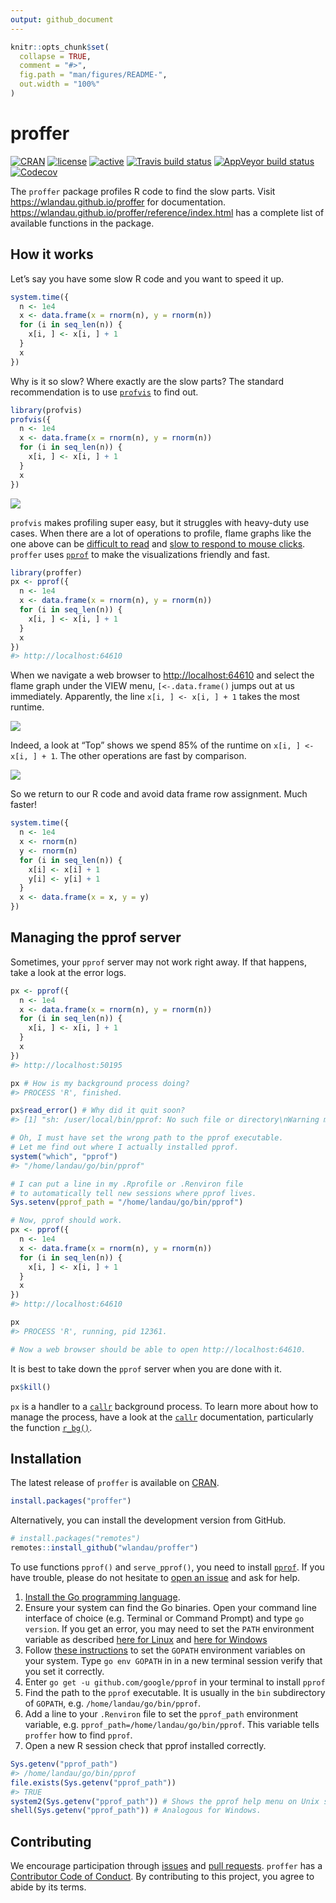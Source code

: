 ```yaml
---
output: github_document
---
```


<!-- README.md is generated from README.Rmd. Please edit that file -->

```r
knitr::opts_chunk$set(
  collapse = TRUE,
  comment = "#>",
  fig.path = "man/figures/README-",
  out.width = "100%"
)
```

# proffer

[![CRAN](https://www.r-pkg.org/badges/version/proffer)](https://cran.r-project.org/package=proffer)
[![license](https://img.shields.io/badge/licence-MIT-blue.svg)](https://opensource.org/licenses/MIT)
[![active](https://www.repostatus.org/badges/latest/active.svg)](https://www.repostatus.org/#active)
[![Travis build status](https://travis-ci.org/wlandau/proffer.svg?branch=master)](https://travis-ci.org/wlandau/proffer)
[![AppVeyor build status](https://ci.appveyor.com/api/projects/status/github/wlandau/proffer?branch=master&svg=true)](https://ci.appveyor.com/project/wlandau/proffer)
[![Codecov](https://codecov.io/github/wlandau/proffer/coverage.svg?branch=master)](https://codecov.io/github/wlandau/proffer?branch=master)

The `proffer` package profiles R code to find the slow parts. Visit <https://wlandau.github.io/proffer> for documentation. <https://wlandau.github.io/proffer/reference/index.html> has a complete list of available functions in the package. 

## How it works

Let's say you have some slow R code and you want to speed it up.

```r
system.time({
  n <- 1e4
  x <- data.frame(x = rnorm(n), y = rnorm(n))
  for (i in seq_len(n)) {
    x[i, ] <- x[i, ] + 1
  }
  x
})
```

Why is it so slow? Where exactly are the slow parts? The standard recommendation is to use [`profvis`](https://github.com/rstudio/profvis) to find out. 

```r
library(profvis)
profvis({
  n <- 1e4
  x <- data.frame(x = rnorm(n), y = rnorm(n))
  for (i in seq_len(n)) {
    x[i, ] <- x[i, ] + 1
  }
  x
})
```

![](https://wlandau.github.io/proffer/reference/profvis.png)

`profvis` makes profiling super easy, but it struggles with heavy-duty use cases. When there are a lot of operations to profile, flame graphs like the one above can be [difficult to read](https://github.com/rstudio/profvis/issues/115) and [slow to respond to mouse clicks](https://github.com/rstudio/profvis/issues/104). `proffer` uses [`pprof`](https://github.com/google/pprof) to make the visualizations friendly and fast.

```r
library(proffer)
px <- pprof({
  n <- 1e4
  x <- data.frame(x = rnorm(n), y = rnorm(n))
  for (i in seq_len(n)) {
    x[i, ] <- x[i, ] + 1
  }
  x
})
#> http://localhost:64610
```


When we navigate a web browser to <http://localhost:64610> and select the flame graph under the VIEW menu, `[<-.data.frame()` jumps out at us immediately. Apparently, the line `x[i, ] <- x[i, ] + 1` takes the most runtime.

![](https://wlandau.github.io/proffer/reference/flame.png)

Indeed, a look at "Top" shows we spend 85% of the runtime on `x[i, ] <- x[i, ] + 1`. The other operations are fast by comparison.

![](https://wlandau.github.io/proffer/reference/top.png)

So we return to our R code and avoid data frame row assignment. Much faster!

```r
system.time({
  n <- 1e4
  x <- rnorm(n)
  y <- rnorm(n)
  for (i in seq_len(n)) {
    x[i] <- x[i] + 1
    y[i] <- y[i] + 1
  }
  x <- data.frame(x = x, y = y)
})
```

## Managing the pprof server

Sometimes, your `pprof` server may not work right away. If that happens, take a look at the error logs.

```r
px <- pprof({
  n <- 1e4
  x <- data.frame(x = rnorm(n), y = rnorm(n))
  for (i in seq_len(n)) {
    x[i, ] <- x[i, ] + 1
  }
  x
})
#> http://localhost:50195

px # How is my background process doing?
#> PROCESS 'R', finished.

px$read_error() # Why did it quit soon?
#> [1] "sh: /user/local/bin/pprof: No such file or directory\nWarning message:\nIn system2(Sys.getenv(\"pprof_path\"), args) : error in running command\n"

# Oh, I must have set the wrong path to the pprof executable.
# Let me find out where I actually installed pprof.
system("which", "pprof")
#> "/home/landau/go/bin/pprof"

# I can put a line in my .Rprofile or .Renviron file
# to automatically tell new sessions where pprof lives.
Sys.setenv(pprof_path = "/home/landau/go/bin/pprof")

# Now, pprof should work.
px <- pprof({
  n <- 1e4
  x <- data.frame(x = rnorm(n), y = rnorm(n))
  for (i in seq_len(n)) {
    x[i, ] <- x[i, ] + 1
  }
  x
})
#> http://localhost:64610

px
#> PROCESS 'R', running, pid 12361.

# Now a web browser should be able to open http://localhost:64610.
```

It is best to take down the `pprof` server when you are done with it.

```r
px$kill()
```

`px` is a handler to a [`callr`](https://github.com/r-lib/callr) background process. To learn more about how to manage the process, have a look at the [`callr`](https://callr.r-lib.org/) documentation, particularly the function [`r_bg()`](https://callr.r-lib.org/reference/r_bg.html).

## Installation

The latest release of `proffer` is available on [CRAN](https://CRAN.R-project.org).

```r
install.packages("proffer")
```

Alternatively, you can install the development version from GitHub.

```r
# install.packages("remotes")
remotes::install_github("wlandau/proffer")
```

To use functions `pprof()` and `serve_pprof()`, you need to install [`pprof`](https://github.com/google/pprof). If you have trouble, please do not hesitate to [open an issue](https://github.com/wlandau/proffer/issues) and ask for help.

1. [Install the Go programming language](https://golang.org/doc/install).
2. Ensure your system can find the Go binaries. Open your command line interface of choice (e.g. Terminal or Command Prompt) and type `go version`. If you get an error, you may need to set the `PATH` environment variable as described [here for Linux](https://www.callicoder.com/golang-installation-setup-gopath-workspace/#linux) and [here for Windows](http://www.wadewegner.com/2014/12/easy-go-programming-setup-for-windows/)
3. Follow [these instructions](https://github.com/golang/go/wiki/SettingGOPATH) to set the `GOPATH` environment variables on your system. Type `go env GOPATH` in in a new terminal session verify that you set it correctly. 
4. Enter `go get -u github.com/google/pprof` in your terminal to install `pprof`
5. Find the path to the `pprof` executable. It is usually in the `bin` subdirectory of `GOPATH`, e.g. `/home/landau/go/bin/pprof`.
6. Add a line to your `.Renviron` file to set the `pprof_path` environment variable, e.g. `pprof_path=/home/landau/go/bin/pprof`. This variable tells `proffer` how to find `pprof`.
7. Open a new R session check that pprof installed correctly.

```r
Sys.getenv("pprof_path")
#> /home/landau/go/bin/pprof
file.exists(Sys.getenv("pprof_path"))
#> TRUE
system2(Sys.getenv("pprof_path")) # Shows the pprof help menu on Unix systems.
shell(Sys.getenv("pprof_path")) # Analogous for Windows.
```

## Contributing

We encourage participation through [issues](https://github.com/wlandau/proffer/issues) and [pull requests](https://github.com/wlandau/proffer/pulls). `proffer` has a [Contributor Code of Conduct](https://github.com/wlandau/CODE_OF_CONDUCT.md). By contributing to this project, you agree to abide by its terms.
